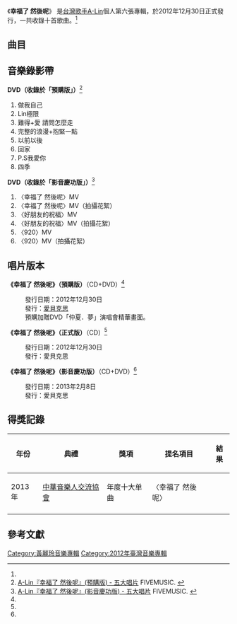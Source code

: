 {{Multiple issues|
{{Notability Unreferenced|time=2020-10-24T01:26:02+00:00}}
{{Refimprove|time=2020-10-24T01:26:02+00:00}}
}}
{{Infobox Album | <!-- See Wikipedia:WikiProject_Albums -->
| Name  = 幸福了 然後呢
| Type  = 專輯
| Cover  =
| Artist  = [[A-Lin|A-Lin]]
| Released   = 2012年12月30日<ref name="fiveMusic">[http://www.5music.com.tw/CDList-C.asp?cdno=433495679840 A-Lin『幸福了 然後呢』(正式版) - 五大唱片] FIVEMUSIC. {{zh-tw}}</ref>
| Recorded  = 
| Genre = [[華語流行音樂|華語流行音樂]]
| Length = 45:44
| Label = [[愛貝克思|愛貝克思]]<ref name="fiveMusic" />
| Producer =
| Last album = [[我們會更好的|我們會更好的]]<br /><small>2011年</small>
| This album = '''幸福了 然後呢'''<br /><small>2012年</small>
| Next album = [[罪惡感_(專輯)|罪惡感]]<br /><small>2014年</small>
}}
《'''幸福了 然後呢'''》 是[[台灣|台灣]][[歌手|歌手]][[A-Lin|A-Lin]]個人第六張專輯，於2012年12月30日正式發行，一共收錄十首歌曲。<ref name="fiveMusic" />

==曲目==
{{Tracklist
| title1 = 幸福了 然後呢
| music1 = [[陶山|Skot Suyama]]
| lyrics1 = [[徐世珍|徐世珍]]<br />[[吳輝福|吳輝福]]
| arranger1 = [[陶山|Skot Suyama]]
| producer1 = 
| longnote1 = '''第一波主打'''電視劇《[[小媳婦女王|小媳婦女王]]》片頭曲
| length1 = 5:07

| title2 =  Woman in Love
| music2 = [[宋念宇|小宇]]
| lyrics2 = [[A-Lin|A-Lin]]<br />[[黃昏|黃昏]]
| arranger2 = [[宋念宇|小宇]]
| producer2 = 
| longnote2 = '''第六波主打'''
| length2 = 5:48

| title3 =  溫柔累了
| music3 = [[游政豪|游政豪]]
| lyrics3 = [[姚若龍|姚若龍]]
| arranger3 = 黃雨勳
| producer3 = 
| longnote3 = '''第四波主打'''
| length3 = 4:30

| title4 =  920
| music4 = [[宋念宇|小宇]]
| lyrics4 = A-Lin<br />[[李大樂|李大樂]]
| arranger4 = [[宋念宇|小宇]]
| producer4 = 
| longnote4 = '''第三波主打'''
| length4 = 4:46

| title5 = 圍城
| music5 = [[施佳陽|施佳陽]]
| lyrics5 = [[林夕|林夕]]
| arranger5 = [[劉穎嶸|劉穎嶸]]
| producer5 = 
| longnote5 = 
| length5 = 5:21

| title6 = 懂得
| music6 = [[舒米恩|舒米恩]]
| lyrics6 = [[葉蔓|葉蔓]]
| arranger6 = 周顯哲
| producer6 = 
| longnote6 = 
| length6 = 4:25

| title7 = 好朋友的祝福
| music7 = [[金大洲|金大洲]]
| lyrics7 = [[鄔裕康|鄔裕康]]
| arranger7 = 黃宣銘
| producer7 = 
| longnote7 = '''第二波主打'''[[緯來戲劇台|緯來戲劇台]]撥出，電視劇《[[後宮甄嬛傳|後宮甄嬛傳]]》片尾曲
| length7 = 4:06

| title8 = 笑笑的
| music8 = [[Douglas_Shawe|Douglas Shawe]]<br />[[Ridenour|Ridenour]]<br />[[Hood|Hood]]
| lyrics8 = [[陳鎮川|陳鎮川]]
| arranger8 = Douglas Shawe & Wayne Hood for Pirate Productions and DWB MUSIC
| producer8 = 
| longnote8 = 
| length8 = 3:12

| title9 = Purple Rain
| music9 = Skot Suyama<br />[[庭竹|TingChu]]
| lyrics9 = A-Lin
| arranger9 = [[陶山|Skot Suyama]]
| producer9 = 
| longnote9 = '''第五波主打'''電視劇《[[結婚好嗎？|結婚好嗎？]]》片尾曲
| length9 = 4:24

| title10 = 最後的天堂
| music10 = A-Lin
| lyrics10 = 姚若龍
| arranger10 = 詹賢哲
| producer10 = 
| longnote10 = 
| length10 = 4:05

| total_length = 45:44
}}

==音樂錄影帶==
{{col-begin}}
{{col-2}}
'''DVD（收錄於「預購版」）'''<ref name="fiveMusic2">[http://www.5music.com.tw/CDList-C.asp?cdno=433495679113 A-Lin『幸福了 然後呢』(預購版) - 五大唱片] {{Wayback|url=http://www.5music.com.tw/CDList-C.asp?cdno=433495679113 |date=20140202164004 }} FIVEMUSIC. {{zh-tw}}</ref>
#做我自己
#Lin極限
#難得+愛 請問怎麼走
#完整的浪漫+抱緊一點
#以前以後
#回家
#P.S我愛你 
#四季
{{col-2}}
'''DVD（收錄於「影音慶功版」）'''<ref name="fiveMusic3">[http://www.5music.com.tw/CDList-C.asp?cdno=434385679637 A-Lin『幸福了 然後呢』(影音慶功版) - 五大唱片] {{Wayback|url=http://www.5music.com.tw/CDList-C.asp?cdno=434385679637 |date=20140202164000 }} FIVEMUSIC. {{zh-tw}}</ref>
#〈幸福了 然後呢〉MV
#〈幸福了 然後呢〉MV（拍攝花絮）
#〈好朋友的祝福〉MV	
#〈好朋友的祝福〉MV（拍攝花絮）
#〈920〉MV 
#〈920〉MV（拍攝花絮）
{{col-end}}

==唱片版本==
{{col-begin}}
{{col-3}}
'''《幸福了 然後呢》（預購版）'''（CD+DVD）<ref name="fiveMusic2" />
:發行日期：2012年12月30日
:發行：[[愛貝克思|愛貝克思]]
:預購加贈DVD「仲夏．夢」演唱會精華畫面。
{{col-3}}
'''《幸福了 然後呢》（正式版）'''（CD）<ref name="fiveMusic" />
:發行日期：2012年12月30日
:發行：愛貝克思
{{col-3}}
'''《幸福了 然後呢》（影音慶功版）'''（CD+DVD）<ref name="fiveMusic3" />
:發行日期：2013年2月8日
:發行：愛貝克思
{{col-end}}

== 得獎記錄 ==
{| class="wikitable" style="width:100%; text-align:center;"
|-
!年份||典禮||獎項||提名項目||結果
|-
| rowspan="1"|2013年
| rowspan="1"|[[中華音樂人交流協會|中華音樂人交流協會]]
| 年度十大单曲||〈幸福了 然後呢〉
|{{won}}
|-

|}

==參考文獻==
<references/>

[[Category:黃麗玲音樂專輯|Category:黃麗玲音樂專輯]]
[[Category:2012年臺灣音樂專輯|Category:2012年臺灣音樂專輯]]